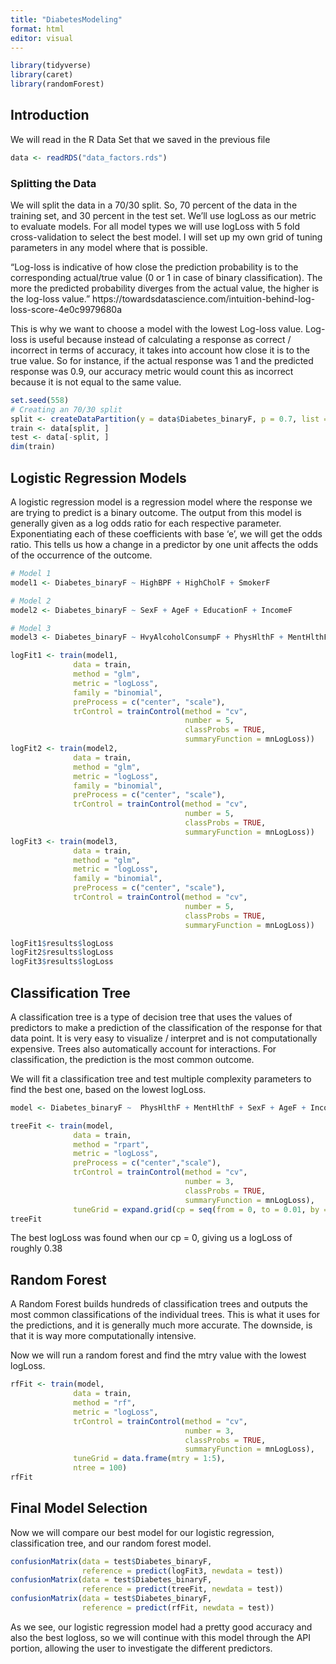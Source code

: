 ```yaml
---
title: "DiabetesModeling"
format: html
editor: visual
---
```


```r
library(tidyverse)
library(caret)
library(randomForest)
```

## Introduction

We will read in the R Data Set that we saved in the previous file
```r
data <- readRDS("data_factors.rds")
```

### Splitting the Data

We will split the data in a 70/30 split. So, 70 percent of the data in the training set, and 30 percent in the test set. We’ll use logLoss as our metric to evaluate models. For all model types we will use logLoss with 5 fold cross-validation to select the best model. I will set up my own grid of tuning parameters in any model where that is possible.

"Log-loss is indicative of how close the prediction probability is to the corresponding actual/true value (0 or 1 in case of binary classification). The more the predicted probability diverges from the actual value, the higher is the log-loss value." 
https://towardsdatascience.com/intuition-behind-log-loss-score-4e0c9979680a


This is why we want to choose a model with the lowest Log-loss value. Log-loss is useful because instead of calculating a response as correct / incorrect in terms of accuracy, it takes into account how close it is to the true value. So for instance, if the actual response was 1 and the predicted response was 0.9, our accuracy metric would count this as incorrect because it is not equal to the same value. 


```r
set.seed(558)
# Creating an 70/30 split
split <- createDataPartition(y = data$Diabetes_binaryF, p = 0.7, list = FALSE)
train <- data[split, ]
test <- data[-split, ]
dim(train)
```

## Logistic Regression Models

A logistic regression model is a regression model where the response we are trying to predict is a binary outcome. The output from this model is generally given as a log odds ratio for each respective parameter. Exponentiating each of these coefficients with base 'e', we will get the odds ratio. This tells us how a change in a predictor by one unit affects the odds of the occurrence of the outcome.


```r
# Model 1
model1 <- Diabetes_binaryF ~ HighBPF + HighCholF + SmokerF

# Model 2
model2 <- Diabetes_binaryF ~ SexF + AgeF + EducationF + IncomeF

# Model 3
model3 <- Diabetes_binaryF ~ HvyAlcoholConsumpF + PhysHlthF + MentHlthF + SmokerF + HighCholF + BMI
```

```r
logFit1 <- train(model1, 
              data = train,
              method = "glm",
              metric = "logLoss",
              family = "binomial",
              preProcess = c("center", "scale"),
              trControl = trainControl(method = "cv", 
                                       number = 5,
                                       classProbs = TRUE,
                                       summaryFunction = mnLogLoss))
logFit2 <- train(model2, 
              data = train,
              method = "glm",
              metric = "logLoss",
              family = "binomial",
              preProcess = c("center", "scale"),
              trControl = trainControl(method = "cv", 
                                       number = 5,
                                       classProbs = TRUE,
                                       summaryFunction = mnLogLoss))
logFit3 <- train(model3, 
              data = train,
              method = "glm",
              metric = "logLoss",
              family = "binomial",
              preProcess = c("center", "scale"),
              trControl = trainControl(method = "cv", 
                                       number = 5,
                                       classProbs = TRUE,
                                       summaryFunction = mnLogLoss))
```

```r
logFit1$results$logLoss
logFit2$results$logLoss
logFit3$results$logLoss
```

## Classification Tree
A classification tree is a type of decision tree that uses the values of predictors to make a prediction of the classification of the response for that data point. It is very easy to visualize / interpret and is not computationally expensive. Trees also automatically account for interactions. For classification, the prediction is the most common outcome.

We will fit a classification tree and test multiple complexity parameters to find the best one, based on the lowest logLoss.
```r
model <- Diabetes_binaryF ~  PhysHlthF + MentHlthF + SexF + AgeF + IncomeF + EducationF + BMI 
```



```r
treeFit <- train(model, 
              data = train,
              method = "rpart",
              metric = "logLoss",
              preProcess = c("center","scale"),
              trControl = trainControl(method = "cv", 
                                       number = 3,
                                       classProbs = TRUE,
                                       summaryFunction = mnLogLoss),
              tuneGrid = expand.grid(cp = seq(from = 0, to = 0.01, by = 0.001)))
treeFit
```

The best logLoss was found when our cp = 0, giving us a logLoss of roughly 0.38



## Random Forest
A Random Forest builds hundreds of classification trees and outputs the most common classifications of the individual trees. This is what it uses for the predictions, and it is generally much more accurate. The downside, is that it is way more computationally intensive. 

Now we will run a random forest and find the mtry value with the lowest logLoss.
```r
rfFit <- train(model, 
              data = train,
              method = "rf",
              metric = "logLoss",
              trControl = trainControl(method = "cv", 
                                       number = 3,
                                       classProbs = TRUE,
                                       summaryFunction = mnLogLoss),
              tuneGrid = data.frame(mtry = 1:5),
              ntree = 100)
rfFit
```

## Final Model Selection

Now we will compare our best model for our logistic regression, classification tree, and our random forest model. 
```r
confusionMatrix(data = test$Diabetes_binaryF, 
                reference = predict(logFit3, newdata = test))
confusionMatrix(data = test$Diabetes_binaryF, 
                reference = predict(treeFit, newdata = test))
confusionMatrix(data = test$Diabetes_binaryF, 
                reference = predict(rfFit, newdata = test))
```
As we see, our logistic regression model had a pretty good accuracy and also the best logloss, so we will continue with this model through the API portion, allowing the user to investigate the different predictors.
